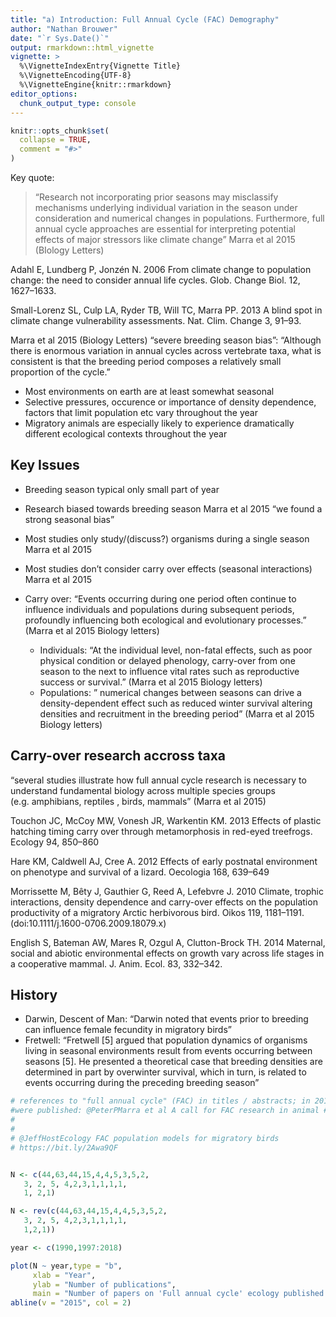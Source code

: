 ```yaml
---
title: "a) Introduction: Full Annual Cycle (FAC) Demography"
author: "Nathan Brouwer"
date: "`r Sys.Date()`"
output: rmarkdown::html_vignette
vignette: >
  %\VignetteIndexEntry{Vignette Title}
  %\VignetteEncoding{UTF-8}
  %\VignetteEngine{knitr::rmarkdown}
editor_options: 
  chunk_output_type: console
---
```


```r
knitr::opts_chunk$set(
  collapse = TRUE,
  comment = "#>"
)
```











Key quote:

> "Research not incorporating prior seasons may misclassify mechanisms underlying individual variation in the season under consideration and numerical changes in populations. Furthermore, full annual cycle approaches are essential for interpreting potential effects of major stressors like climate change " Marra et al 2015 (BIology Letters)

Adahl E, Lundberg P, Jonzén N. 2006 From climate change to population change: the need to consider annual life cycles. Glob. Change Biol. 12, 1627–1633.

Small-Lorenz SL, Culp LA, Ryder TB, Will TC, Marra PP. 2013 A blind spot in climate change vulnerability assessments. Nat. Clim. Change 3, 91–93.

Marra et al 2015 (Biology Letters) "severe breeding season bias": "Although there is enormous variation in annual cycles across vertebrate taxa, what is consistent is that the breeding period composes a relatively small proportion of the cycle."


* Most environments on earth are at least somewhat seasonal
* Selective pressures, occurence or importance of density dependence, factors that limit population etc vary throughout the year
* Migratory animals are especially likely to experience dramatically different ecological contexts throughout the year

## Key Issues

* Breeding season typical only small part of year
* Research biased towards breeding season Marra et al 2015 "we found a strong seasonal bias"
* Most studies only study/(discuss?) organisms during a single season Marra et al 2015 
* Most studies don't consider carry over effects (seasonal interactions) Marra et al 2015 

* Carry over: "Events occurring during one period often continue to influence individuals and populations during subsequent periods, profoundly influencing both ecological and evolutionary processes." (Marra et al 2015 Biology letters)
  - Individuals: "At the individual level, non-fatal effects, such as poor physical condition or delayed phenology, carry-over from one season to the next to influence vital rates such as reproductive success or survival." (Marra et al 2015 Biology letters)
  - Populations: " numerical changes between seasons can drive a density-dependent effect such as reduced winter survival altering densities and recruitment in the breeding period" (Marra et al 2015 Biology letters)
  
  
## Carry-over research accross taxa

 "several studies illustrate how full annual cycle research is necessary to understand fundamental biology across multiple species groups (e.g. amphibians, reptiles , birds, mammals" (Marra et al 2015)
 
 Touchon JC, McCoy MW, Vonesh JR, Warkentin KM. 2013 Effects of plastic hatching timing carry over through metamorphosis in red-eyed treefrogs. Ecology 94, 850–860
 
 Hare KM, Caldwell AJ, Cree A. 2012 Effects of early postnatal environment on phenotype and survival of a lizard. Oecologia 168, 639–649
 
 Morrissette M, Bêty J, Gauthier G, Reed A, Lefebvre J. 2010 Climate, trophic interactions, density dependence and carry-over effects on the population productivity of a migratory Arctic herbivorous bird. Oikos 119, 1181–1191. (doi:10.1111/j.1600-0706.2009.18079.x)
 
 English S, Bateman AW, Mares R, Ozgul A, Clutton-Brock TH. 2014 Maternal, social and abiotic environmental effects on growth vary across life stages in a cooperative mammal. J. Anim. Ecol. 83, 332–342.
  

## History

* Darwin, Descent of Man: "Darwin noted that events prior to breeding can influence female fecundity in migratory birds"
* Fretwell: "Fretwell [5] argued that population dynamics of organisms living in seasonal environments result from events occurring between seasons [5]. He presented a theoretical case that breeding densities are determined in part by overwinter survival, which in turn, is related to events occurring during the preceding breeding season"



```r
# references to "full annual cycle" (FAC) in titles / abstracts; in 2015 2 major papers 
#were published: @PeterPMarra et al A call for FAC research in animal #ecology #https://bit.ly/2KhqKag
#  
# 
# @JeffHostEcology FAC population models for migratory birds
# https://bit.ly/2Awa9QF


N <- c(44,63,44,15,4,4,5,3,5,2,
   3, 2, 5, 4,2,3,1,1,1,1,
   1, 2,1)

N <- rev(c(44,63,44,15,4,4,5,3,5,2,
   3, 2, 5, 4,2,3,1,1,1,1,
   1,2,1))

year <- c(1990,1997:2018)

plot(N ~ year,type = "b",
     xlab = "Year",
     ylab = "Number of publications",
     main = "Number of papers on 'Full annual cycle' ecology published per year")
abline(v = "2015", col = 2)
```

